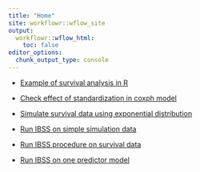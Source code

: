 ```yaml
---
title: "Home"
site: workflowr::wflow_site
output:
  workflowr::wflow_html:
    toc: false
editor_options:
  chunk_output_type: console
---
```


+ [Example of survival analysis in R](survival_example.html)

+ [Check effect of standardization in coxph model](check_coxph_fit.html)

+ [Simulate survival data using exponential distribution](sim_survival.html)

+ [Run IBSS on simple simulation data](run_ser_simple_dat.html)

+ [Run IBSS procedure on survival data](ser_survival.html)

+ [Run IBSS on one predictor model](one_predictor_investigation.html)

